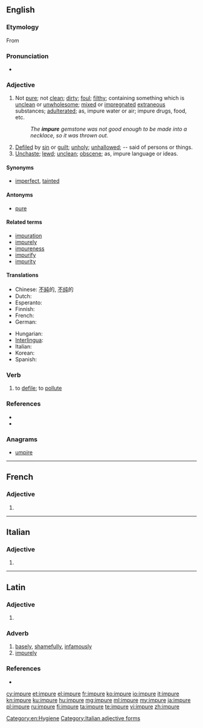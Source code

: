 ==English==

===Etymology===
From {{etyl|la|en}} {{term|lang=la|impurus}}

===Pronunciation===
* {{rhymes|ʊə(r)}}

===Adjective===
{{en-adj}}

# Not [[pure]]; not [[clean]]; [[dirty]]; [[foul]]; [[filthy]]; containing something which is [[unclean]] or [[unwholesome]]; [[mixed]] or [[impregnate]]d [[extraneous]] substances; [[adulterate]]d; as, impure water or air; impure drugs, food, etc.
#: ''The '''impure''' gemstone was not good enough to be made into a necklace, so it was thrown out.''
# [[defile|Defiled]] by [[sin]] or [[guilt]]; [[unholy]]; [[unhallowed]]; -- said of persons or things.
# [[unchaste|Unchaste]]; [[lewd]]; [[unclean]]; [[obscene]]; as, impure language or ideas.

====Synonyms====
* [[imperfect]], [[tainted]]

====Antonyms====
* [[pure]]

====Related terms====
* [[impuration]]
* [[impurely]]
* [[impureness]]
* [[impurify]]
* [[impurity]]

====Translations====
{{trans-top|impure}}
* Chinese: [[不純]]的, [[不纯]]的
* Dutch: {{t-|nl|onzuiver}}
* Esperanto: {{t-|eo|malpura}}
* Finnish: {{t-|fi|epäpuhdas}}
* French: {{t+|fr|impur|m}}
* German: {{t-|de|unrein}}
{{trans-mid}}
* Hungarian: {{t+|hu|szennyezett}}
* [[Interlingua]]: {{t-|ia|impur}}
* Italian: {{t+|it|impuro|m}}
* Korean: {{t-|ko|불결한}}
* Spanish: {{t+|es|impuro|m}}
{{trans-bottom}}

===Verb===
{{en-verb|impur|ing}}

# {{context|transitive}} {{obsolete}} to [[defile]]; to [[pollute]]

===References===
* {{R:Century 1911}}
* {{R:Webster 1913}}

===Anagrams===
* [[umpire#English|umpire]]

[[Category:en:Hygiene]]

----

==French==

===Adjective===
{{fr-adj-form}}

# {{feminine of|impur|lang=fr}}

----

==Italian==

===Adjective===
{{head|it|adjective form|g=f-p}}

# {{feminine plural of|impuro|lang=it}}

[[Category:Italian adjective forms]]

----

==Latin==

===Adjective===
{{la-adj-form|impūre}}

# {{inflection of|impurus|impūrus|voc|m|s|lang=la}}

===Adverb===
{{la-adv|impur|impūr|e}}

# [[basely]], [[shamefully]], [[infamously]]
# [[impurely]]

===References===
* {{R:L&S}}

[[cy:impure]]
[[et:impure]]
[[el:impure]]
[[fr:impure]]
[[ko:impure]]
[[io:impure]]
[[it:impure]]
[[kn:impure]]
[[ku:impure]]
[[hu:impure]]
[[mg:impure]]
[[ml:impure]]
[[my:impure]]
[[ja:impure]]
[[pl:impure]]
[[ru:impure]]
[[fi:impure]]
[[ta:impure]]
[[te:impure]]
[[vi:impure]]
[[zh:impure]]